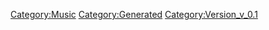 {{Music
 |Name=ライオン
 |ID=21
 |Cov=21
 |Cd=6
 |Nam=21
 |Div=21
 |Ma=3
 |SerieId=2
 |SerieLogoId=2
 |WavId=21
 |VariationId=0
 |Dsc=21
 |Strt=10
 |ValkyrieBattle=1
 |ValkyrieIntro=1
 |ValkyrieIntroSky=1
 |DivaSolo=1
 |DivaMulti=2
 |Exp=3
 |OfficialName=ライオン
 |VocalName=シェリル・ノーム starring May'n、ランカ・リー＝中島愛
 |Description=作品：マクロスF<br /><br />歌手：シェリル・ノーム starring May'n、<br />　　　ランカ・リー＝中島愛<br /><br />作詞：Gabriela Robin<br />作曲：菅野よう子
 |StoryTitle=
 |StoryDesc=
 |BuyURL=https://recochoku.jp/song/S20167577/
 |BannerId=3
 |AnmStoreURL=https://anime.dmkt-sp.jp/animestore/ci_pc?workId=20494
}}
[[Category:Music]]
[[Category:Generated]]
[[Category:Version_v_0.1]]
